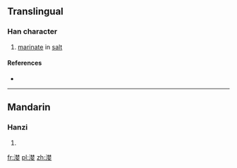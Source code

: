 {{also|灠}}
==Translingual==

===Han character===
{{Han char|rn=85|rad=水|as=11|sn=14|four=|canj=水木木女 (EDDV)}}

# [[marinate]] in [[salt]]

====References====
* {{Han ref|kx=0646.220|dkj=18156|dj=1056.030|hdz=31716.060|uh=6F24|ud=28452}}

----

==Mandarin==

===Hanzi===
{{cmn-hanzi|tra=灠|pin=[[gān]] ([[gan1]]), [[lǎn]] ([[lan3]])|wg=kan<sup>1</sup>, lan<sup>3</sup>}}

# {{defn|lang=cmn|sort=水11}}

[[fr:漤]]
[[pl:漤]]
[[zh:漤]]